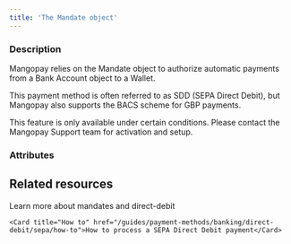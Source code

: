 ```yaml
---
title: 'The Mandate object'
---
```


  
### Description
Mangopay relies on the Mandate object to authorize automatic payments from a Bank Account object to a Wallet.   

This payment method is often referred to as SDD (SEPA Direct Debit), but Mangopay also supports the BACS scheme for GBP payments.  

This feature is only available under certain conditions. Please contact the Mangopay Support team for activation and setup.  

### Attributes  

<Scheme />  

<BankAccountId1 />  

<BankReference />  

<Culture6 />  

<DocumentURL />  

<ReturnURL />  

<RedirectURL />  

<Id />  

<CreationDate />  

<Status9 />  

<UserId />  

<ExecutionType1 />  

<Tag1 />  

<ResultCode />  

<ResultMessage />

## Related resources

<CardGroup cols={2}>
    <Card title="Guide" href="/guides/payment-methods/banking/direct-debit">Learn more about mandates and direct-debit</Card>
    
    <Card title="How to" href="/guides/payment-methods/banking/direct-debit/sepa/how-to">How to process a SEPA Direct Debit payment</Card>
</CardGroup>